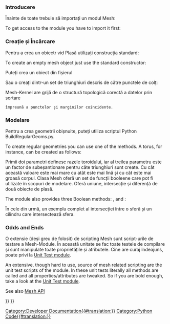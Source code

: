 <languages/>

{{TOCright}}

<div class="mw-translate-fuzzy">
=== Introducere ===
Înainte de toate trebuie să importați un modul Mesh:
</div>

To get access to the {{incode|Mesh}} module you have to import it first:

{{Code|code=
import Mesh
}}

<div class="mw-translate-fuzzy">
=== Creație și Încărcare ===
Pentru a crea un obiectr vid Plasă utilizați construcția standard:
</div>

To create an empty mesh object just use the standard constructor:

{{Code|code=
mesh = Mesh.Mesh()
}}

<div class="mw-translate-fuzzy">
Puteți crea un obiect din fișierul
</div>

{{Code|code=
mesh = Mesh.Mesh("D:/temp/Something.stl")
}}

Sau o creați dintr-un set de triunghiuri descris de către punctele de colț:

{{Code|code=
triangles = [
# triangle 1
[-0.5000, -0.5000, 0.0000], [0.5000, 0.5000, 0.0000], [-0.5000, 0.5000, 0.0000],
#triangle 2
[-0.5000, -0.5000, 0.0000], [0.5000, -0.5000, 0.0000], [0.5000, 0.5000, 0.0000],
]
meshObject = Mesh.Mesh(triangles)
Mesh.show(meshObject)
}}

<div class="mw-translate-fuzzy">
Mesh-Kernel are grijă de o structură topologică corectă a datelor prin sortare
 împreună a punctelor și marginilor coincidente.
</div>
{{Top}}
<div class="mw-translate-fuzzy">
=== Modelare ===
Pentru a crea geometrii obișnuite, puteți utiliza scriptul Python BuildRegularGeoms.py.
</div>

To create regular geometries you can use one of the {{incode|create*()}} methods. A torus, for instance, can be created as follows:

{{Code|code=
m = Mesh.createTorus(8.0, 2.0, 50)
Mesh.show(m)
}}

<div class="mw-translate-fuzzy">
Primii doi parametri definesc razele toroidului, iar al treilea parametru este un factor de subeșantionare pentru câte triunghiuri sunt create. Cu cât această valoare este mai mare cu atât este mai lină și cu cât este mai groasă corpul.
Clasa Mesh oferă un set de funcții booleene care pot fi utilizate în scopuri de modelare. Oferă uniune, intersecție și diferență de două obiecte de plasă.
</div>

The {{incode|Mesh}} module also provides three Boolean methods: {{incode|union()}}, {{incode|intersection()}} and {{incode|difference()}}:

{{Code|code=
m1, m2              # are the input mesh objects
m3 = Mesh.Mesh(m1)  # create a copy of m1
m3.unite(m2)        # union of m1 and m2, the result is stored in m3
m4 = Mesh.Mesh(m1)
m4.intersect(m2)    # intersection of m1 and m2
m5 = Mesh.Mesh(m1)
m5.difference(m2)   # the difference of m1 and m2
m6 = Mesh.Mesh(m2)
m6.difference(m1)   # the difference of m2 and m1, usually the result is different to m5
}}

<div class="mw-translate-fuzzy">
În cele din urmă, un exemplu complet al intersecției între o sferă și un cilindru care intersectează sfera.
</div>

{{Code|code=
import FreeCAD, Mesh
cylA = Mesh.createCylinder(2.0, 10.0, True, 1.0, 36)
cylB = Mesh.createCylinder(1.0, 12.0, True, 1.0, 36)
cylB.Placement.Base = (FreeCAD.Vector(-1, 0, 0)) # move cylB to avoid co-planar faces
pipe = cylA
pipe = pipe.difference(cylB)
pipe.flipNormals() # somehow required
doc = FreeCAD.ActiveDocument
obj = d.addObject("Mesh::Feature", "Pipe")
obj.Mesh = pipe
doc.recompute()
}}
{{Top}}
<div class="mw-translate-fuzzy">
=== Odds and Ends ===
O extensie (deși greu de folosit) de scripting Mesh sunt script-urile de testare a Mesh-Module.
În această unitate se fac toate testele de compilare și sunt manipulate toate proprietățile și atributele.
Cine are curaj îndeajuns, poate privi la [http://free-cad.svn.sourceforge.net/viewvc/free-cad/trunk/src/Mod/Mesh/App/MeshTestsApp.py?view=markup Unit Test module].
</div>

An extensive, though hard to use, source of mesh related scripting are the unit test scripts of the {{incode|Mesh}} module. 
In these unit tests literally all methods are called and all properties/attributes are tweaked.
So if you are bold enough, take a look at the [https://github.com/FreeCAD/FreeCAD/blob/master/src/Mod/Mesh/App/MeshTestsApp.py Unit Test module].

<div class="mw-translate-fuzzy">
See also [[Mesh_API|Mesh API]]
</div>
{{Top}}
{{Powerdocnavi{{#translation:}}}}
[[Category:Developer Documentation{{#translation:}}]]
[[Category:Python Code{{#translation:}}]]
{{Mesh Tools navi{{#translation:}}}}
{{clear}}